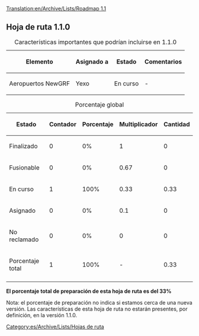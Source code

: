 [[Translation:en/Archive/Lists/Roadmap 1.1]]
{{es/Archive/Lists/Encabezamiento hoja de ruta|
Anterior=es/Archive/Lists/Hoja de ruta 1.0|
Actual=Hoja de ruta 1.1|
Siguiente=es/Archive/Lists/Hoja de ruta 1.2|
}}
== Hoja de ruta 1.1.0 ==

{| border="1"
|+ Características importantes que podrían incluirse en 1.1.0
|-
! Elemento !! Asignado a !! Estado !! Comentarios
|-
|Aeropuertos NewGRF || Yexo
!class="wip" | En curso || -
|}




{| border="1"
|+ Porcentaje global
|-
! Estado !! Contador !! Porcentaje !! Multiplicador !! Cantidad
|-
!class="checked" | Finalizado || 0 || 0% || 1 || 0
|-
!class="wip" | Fusionable || 0 || 0% || 0.67 || 0
|-
!class="wip" | En curso || 1 || 100% || 0.33 || 0.33
|-
!class="claimed" | Asignado || 0 || 0% || 0.1 || 0
|-
!class="unclaimed" | No reclamado || 0 || 0% || 0 || 0
|-
!class="wip" | Porcentaje total 
!class="wip" | 1
!class="wip" | 100% 
!class="wip" | - 
!class="wip" | 0.33
|-
|}
'''El porcentaje total de preparación de esta hoja de ruta es del 33%'''

Nota: el porcentaje de preparación no indica si estamos cerca de una nueva versión. Las características de esta hoja de ruta no estarán presentes, por definición, en la versión 1.1.0.

[[Category:es/Archive/Lists/Hojas de ruta]]